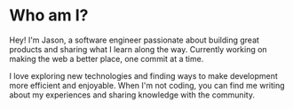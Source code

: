 # Who am I?

Hey! I'm Jason, a software engineer passionate about building great products and sharing what I learn along the way. Currently working on making the web a better place, one commit at a time.

I love exploring new technologies and finding ways to make development more efficient and enjoyable. When I'm not coding, you can find me writing about my experiences and sharing knowledge with the community. 